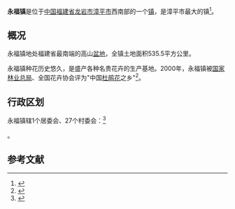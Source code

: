 {{中国乡级行政区|35/08/81/102/000
| 行政区全称 = 永福镇
| 景观照片文件名 = YongfuSakuraPark.jpg
| 景观照片描述 = 永福樱花园
| 汉语拼音 = 
| 通用拼音 = 
| 注音符號 = 
| 上级行政区 = [[福建省|福建省]][[漳平市|漳平市]]
| 行政区类别 = [[镇|镇]]
| 地理坐标 = {{coord|25|4||N|117|18||E|display=inline,title|scale:80000_region:CN}}
| 总面积 = 535.5[[平方公里|平方公里]]
| 户籍人口 = 
| 户籍人口年份 = 
| 常住人口 = 
| 人口密度 = 
| 常住人口年份 = 
| 领导人职务1 =
| 领导人姓名1 =
| 领导人职务2 = 
| 领导人姓名2 = 
| 行政区划 = 1个[[居委会|居委会]]、27个[[村委会|村委会]]
| 官方网站 =
| 政府驻地 =
| 邮政编码 = 
| 毗邻行政区 = 
| 位置图文件名 = 
| 位置图描述 = 
}}
'''永福镇'''是位于[[中华人民共和国|中国]][[福建省|福建省]][[龙岩市|龙岩市]][[漳平市|漳平市]]西南部的一个[[镇|镇]]，是漳平市最大的镇<ref> {{cite web |url=http://www.zp.gov.cn/old/xzzc/yfz.htm |title=乡镇之窗——永福镇 |accessdate=2008-05-29 |date=2006-01-04 |publisher=漳平市人民政府 |language=zh-hans }}{{dead link|date=2018年3月 |bot=InternetArchiveBot |fix-attempted=yes }}</ref>。

== 概况 ==
永福镇地处福建省最南端的高山[[盆地|盆地]]，全镇土地面积535.5平方公里。

永福镇种花历史悠久，是盛产各种名贵花卉的生产基地。2000年，永福镇被[[国家林业总局|国家林业总局]]、全国花卉协会评为"中国[[杜鹃花|杜鹃花]]之乡"<ref>{{cite web |url=http://guoshu.aweb.com.cn/2008/0326/104627190.shtml |title=福建漳平永福台湾农民创业园 |accessdate=2008-05-29 |date=2008-03-26 |language=zh-hans |archive-date=2019-06-09 |archive-url=https://web.archive.org/web/20190609111118/http://guoshu.aweb.com.cn/2008/0326/104627190.shtml |dead-url=no }}</ref>。

== 行政区划 ==
永福镇辖1个居委会、27个村委会：<ref>{{PRC admin/ref sgc|35/08/81/102/000}}</ref>

{{PRC admin/children|35/08/81/102/000}}。

==参考文献==
{{reflist}}

{{PRC admin/navcat|35/08/81/102/000}}
